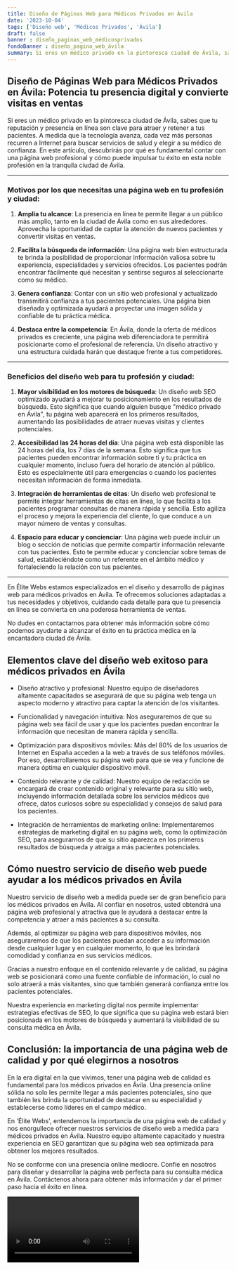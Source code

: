 ```yaml
---
title: Diseño de Páginas Web para Médicos Privados en Ávila
date: '2023-10-04'
tags: ['Diseño web', 'Médicos Privados', 'Ávila']
draft: false
banner : diseño_paginas_web_médicosprivados
fondoBanner : diseño_pagina_web_ávila
summary: Si eres un médico privado en la pintoresca ciudad de Ávila, sabes que tu reputación y presencia en línea son clave para atraer y retener a tus pacientes. A medida que la tecnología avanza, cada vez más personas recurren a Internet para buscar servicios de salud y elegir a su médico de confianza. En este artículo, descubrirás por qué es fundamental contar con una página web profesional y cómo puede impulsar tu éxito en esta noble profesión en la tranquila ciudad de Ávila.
---
```


## Diseño de Páginas Web para Médicos Privados en Ávila: Potencia tu presencia digital y convierte visitas en ventas

Si eres un médico privado en la pintoresca ciudad de Ávila, sabes que tu reputación y presencia en línea son clave para atraer y retener a tus pacientes. A medida que la tecnología avanza, cada vez más personas recurren a Internet para buscar servicios de salud y elegir a su médico de confianza. En este artículo, descubrirás por qué es fundamental contar con una página web profesional y cómo puede impulsar tu éxito en esta noble profesión en la tranquila ciudad de Ávila.

---

### Motivos por los que necesitas una página web en tu profesión y ciudad:

1. **Amplía tu alcance**: La presencia en línea te permite llegar a un público más amplio, tanto en la ciudad de Ávila como en sus alrededores. Aprovecha la oportunidad de captar la atención de nuevos pacientes y convertir visitas en ventas.

2. **Facilita la búsqueda de información**: Una página web bien estructurada te brinda la posibilidad de proporcionar información valiosa sobre tu experiencia, especialidades y servicios ofrecidos. Los pacientes podrán encontrar fácilmente qué necesitan y sentirse seguros al seleccionarte como su médico.

3. **Genera confianza**: Contar con un sitio web profesional y actualizado transmitirá confianza a tus pacientes potenciales. Una página bien diseñada y optimizada ayudará a proyectar una imagen sólida y confiable de tu práctica médica.

4. **Destaca entre la competencia**: En Ávila, donde la oferta de médicos privados es creciente, una página web diferenciadora te permitirá posicionarte como el profesional de referencia. Un diseño atractivo y una estructura cuidada harán que destaque frente a tus competidores.

---

### Beneficios del diseño web para tu profesión y ciudad:

1. **Mayor visibilidad en los motores de búsqueda**: Un diseño web SEO optimizado ayudará a mejorar tu posicionamiento en los resultados de búsqueda. Esto significa que cuando alguien busque "médico privado en Ávila", tu página web aparecerá en los primeros resultados, aumentando las posibilidades de atraer nuevas visitas y clientes potenciales.

2. **Accesibilidad las 24 horas del día**: Una página web está disponible las 24 horas del día, los 7 días de la semana. Esto significa que tus pacientes pueden encontrar información sobre ti y tu práctica en cualquier momento, incluso fuera del horario de atención al público. Esto es especialmente útil para emergencias o cuando los pacientes necesitan información de forma inmediata.

3. **Integración de herramientas de citas**: Un diseño web profesional te permite integrar herramientas de citas en línea, lo que facilita a los pacientes programar consultas de manera rápida y sencilla. Esto agiliza el proceso y mejora la experiencia del cliente, lo que conduce a un mayor número de ventas y consultas.

4. **Espacio para educar y concienciar**: Una página web puede incluir un blog o sección de noticias que permite compartir información relevante con tus pacientes. Esto te permite educar y concienciar sobre temas de salud, estableciéndote como un referente en el ámbito médico y fortaleciendo la relación con tus pacientes.

---

En Élite Webs estamos especializados en el diseño y desarrollo de páginas web para médicos privados en Ávila. Te ofrecemos soluciones adaptadas a tus necesidades y objetivos, cuidando cada detalle para que tu presencia en línea se convierta en una poderosa herramienta de ventas.

No dudes en contactarnos para obtener más información sobre cómo podemos ayudarte a alcanzar el éxito en tu práctica médica en la encantadora ciudad de Ávila.

<GifSeo />

<Cta />

## Elementos clave del diseño web exitoso para médicos privados en Ávila

- Diseño atractivo y profesional: Nuestro equipo de diseñadores altamente capacitados se asegurará de que su página web tenga un aspecto moderno y atractivo para captar la atención de los visitantes.

- Funcionalidad y navegación intuitiva: Nos aseguraremos de que su página web sea fácil de usar y que los pacientes puedan encontrar la información que necesitan de manera rápida y sencilla.

- Optimización para dispositivos móviles: Más del 80% de los usuarios de Internet en España acceden a la web a través de sus teléfonos móviles. Por eso, desarrollaremos su página web para que se vea y funcione de manera óptima en cualquier dispositivo móvil.

- Contenido relevante y de calidad: Nuestro equipo de redacción se encargará de crear contenido original y relevante para su sitio web, incluyendo información detallada sobre los servicios médicos que ofrece, datos curiosos sobre su especialidad y consejos de salud para los pacientes.

- Integración de herramientas de marketing online: Implementaremos estrategias de marketing digital en su página web, como la optimización SEO, para asegurarnos de que su sitio aparezca en los primeros resultados de búsqueda y atraiga a más pacientes potenciales.

## Cómo nuestro servicio de diseño web puede ayudar a los médicos privados en Ávila

Nuestro servicio de diseño web a medida puede ser de gran beneficio para los médicos privados en Ávila. Al confiar en nosotros, usted obtendrá una página web profesional y atractiva que le ayudará a destacar entre la competencia y atraer a más pacientes a su consulta.

Además, al optimizar su página web para dispositivos móviles, nos aseguraremos de que los pacientes puedan acceder a su información desde cualquier lugar y en cualquier momento, lo que les brindará comodidad y confianza en sus servicios médicos.

Gracias a nuestro enfoque en el contenido relevante y de calidad, su página web se posicionará como una fuente confiable de información, lo cual no solo atraerá a más visitantes, sino que también generará confianza entre los pacientes potenciales.

Nuestra experiencia en marketing digital nos permite implementar estrategias efectivas de SEO, lo que significa que su página web estará bien posicionada en los motores de búsqueda y aumentará la visibilidad de su consulta médica en Ávila.

## Conclusión: la importancia de una página web de calidad y por qué elegirnos a nosotros

En la era digital en la que vivimos, tener una página web de calidad es fundamental para los médicos privados en Ávila. Una presencia online sólida no solo les permite llegar a más pacientes potenciales, sino que también les brinda la oportunidad de destacar en su especialidad y establecerse como líderes en el campo médico.

En 'Élite Webs', entendemos la importancia de una página web de calidad y nos enorgullece ofrecer nuestros servicios de diseño web a medida para médicos privados en Ávila. Nuestro equipo altamente capacitado y nuestra experiencia en SEO garantizan que su página web sea optimizada para obtener los mejores resultados.

No se conforme con una presencia online mediocre. Confíe en nosotros para diseñar y desarrollar la página web perfecta para su consulta médica en Ávila. Contáctenos ahora para obtener más información y dar el primer paso hacia el éxito en línea.

<Video />

<CtaBot job='Médicos Privados' city='Ávila'/>

<Gmaps query='Ávila+españa+maps' />
